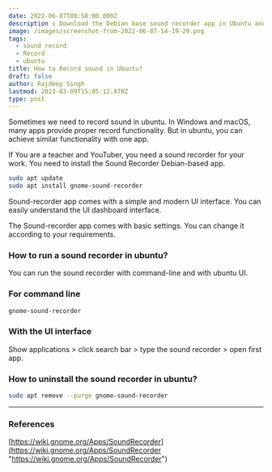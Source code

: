 ```yaml
---
date: 2022-06-07T08:58:00.000Z
description : Download the Debian base sound recorder app in Ubuntu and as well raspberry pi 4
image: /images/screenshot-from-2022-06-07-14-19-29.png
tags:
  - sound record
  - Record
  - ubuntu
title: How to Record sound in Ubuntu?
draft: false
author: Rajdeep Singh
lastmod: 2023-03-09T15:05:12.870Z
type: post
---
```


Sometimes we need to record sound in ubuntu. In Windows and macOS, many apps provide proper record functionality. But in ubuntu, you can achieve similar
functionality with one app.

If You are a teacher and YouTuber, you need a sound recorder for your work. You need to install the Sound Recorder Debian-based app.

```bash
sudo apt update
sudo apt install gnome-sound-recorder
```

Sound-recorder app comes with a simple and modern UI interface. You can easily understand the UI dashboard interface.

The Sound-recorder app comes with basic settings. You can change it according to your requirements.

### How to run a sound recorder in ubuntu?

You can run the sound recorder with command-line and with ubuntu UI.

### For command line

```bash
gnome-sound-recorder
```

### With the UI interface

Show applications > click search bar > type the sound recorder > open first app.

### How to uninstall the sound recorder in ubuntu?

```bash
sudo apt remove --purge gnome-sound-recorder
```

---

### References

[https://wiki.gnome.org/Apps/SoundRecorder](https://wiki.gnome.org/Apps/SoundRecorder "https://wiki.gnome.org/Apps/SoundRecorder")
